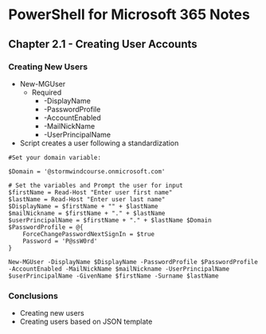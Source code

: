 # PowerShell for Microsoft 365 Notes
## Chapter 2.1 - Creating User Accounts

### Creating New Users
* New-MGUser
	* Required
		* -DisplayName
		* -PasswordProfile
		* -AccountEnabled
		* -MailNickName
		* -UserPrincipalName
* Script creates a user following a standardization

```
#Set your domain variable:

$Domain = '@stormwindcourse.onmicrosoft.com'

# Set the variables and Prompt the user for input
$firstName = Read-Host "Enter user first name"
$lastName = Read-Host "Enter user last name"
$DisplayName = $firstName + "" + $lastName
$mailNickname = $firstName + "." + $lastName
$userPrincipalName = $firstName + "." + $lastName $Domain
$PasswordProfile = @{
	ForceChangePasswordNextSignIn = $true
	Password = 'P@ssW0rd'
}

New-MGUser -DisplayName $DisplayName -PasswordProfile $PasswordProfile -AccountEnabled -MailNickName $mailNickname -UserPrincipalName $userPrincipalName -GivenName $firstName -Surname $lastName
```

### Conclusions
* Creating new users
* Creating users based on JSON template